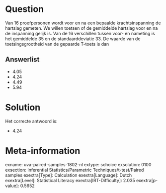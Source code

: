 Question
========

Van 16 proefpersonen wordt voor en na een bepaalde krachtsinspanning de
hartslag gemeten. We willen toetsen of de gemiddelde hartslag voor en na
de inspanning gelijk is. Van de 16 verschillen tussen voor- en nameting
is het gemiddelde 35 en de standaarddeviatie 33. De waarde van de
toetsingsgrootheid van de gepaarde T-toets is dan

Answerlist
----------

* 4.05
* 4.24
* 4.49
* 5.94

Solution
========

Het correcte antwoord is: 

* 4.24

Meta-information
================
exname: uva-paired-samples-1802-nl
extype: schoice
exsolution: 0100
exsection: Inferential Statistics/Parametric Techniques/t-test/Paired samples
exextra[Type]: Calculation
exextra[Language]: Dutch
exextra[Level]: Statistical Literacy
exextra[IRT-Difficulty]: 2.035
exextra[p-value]: 0.5652
